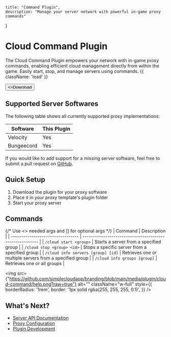     title: "Command Plugin",
    description: "Manage your server network with powerful in-game proxy commands"
}

# Cloud Command Plugin

The Cloud Command Plugin empowers your network with in-game proxy commands, enabling efficient cloud management directly from within the game. Easily start, stop, and manage servers using commands. {{ className: 'lead' }}

<Button href="https://github.com/theSimpleCloud/command-plugin/releases" arrow="right">
    <>Download</>
</Button>

## Supported Server Softwares

The following table shows all currently supported proxy implementations:

| Software   | This Plugin |
| ---------- | ----------- |
| Velocity   | Yes         |      
| Bungeecord | Yes         | 

If you would like to add support for a missing server software, feel free to submit a pull request on [GitHub](https://github.com/theSimpleCloud/command-plugin).

## Quick Setup

1. Download the plugin for your proxy software
2. Place it in your proxy template's plugin folder
3. Start your proxy server

## Commands

{/* Use <> needed args and [] for optional args */}
| Command                           | Description                                              |
| --------------------------------- | -------------------------------------------------------- |
| `/cloud start <group>`            | Starts a server from a specified group                   |
| `/cloud stop <group> <id>`        | Stops a specific server from a specified group           |
| `/cloud info servers [group] [id]` | Retrieves one or multiple servers from a specified group |
| `/cloud info groups [group]`        | Retrieves one or all groups                              |

<img
    src={"https://github.com/simplecloudapp/branding/blob/main/media/plugin/cloud-command/help.png?raw=true"}
    alt=""
    className="w-full"
    style={{
      borderRadius: '1rem',
      border: '1px solid rgba(255, 255, 255, 0.1)', 
    }}
/>

## What's Next?

- [Server API Documentation](/api#server)
- [Proxy Configuration](/proxy)
- [Plugin Development](/plugins)
